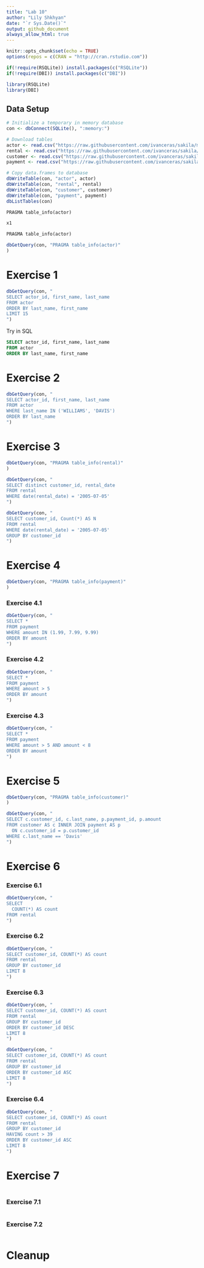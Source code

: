 ```yaml
---
title: "Lab 10"
author: "Lily Shkhyan"
date: "`r Sys.Date()`"
output: github_document
always_allow_html: true
---
```


```r
knitr::opts_chunk$set(echo = TRUE)
options(repos = c(CRAN = "http://cran.rstudio.com"))
```

```r

if(!require(RSQLite)) install.packages(c("RSQLite"))
if(!require(DBI)) install.packages(c("DBI"))

library(RSQLite)
library(DBI)
```

## Data Setup
```r

# Initialize a temporary in memory database
con <- dbConnect(SQLite(), ":memory:")

# Download tables
actor <- read.csv("https://raw.githubusercontent.com/ivanceras/sakila/master/csv-sakila-db/actor.csv")
rental <- read.csv("https://raw.githubusercontent.com/ivanceras/sakila/master/csv-sakila-db/rental.csv")
customer <- read.csv("https://raw.githubusercontent.com/ivanceras/sakila/master/csv-sakila-db/customer.csv")
payment <- read.csv("https://raw.githubusercontent.com/ivanceras/sakila/master/csv-sakila-db/payment_p2007_01.csv")

# Copy data.frames to database
dbWriteTable(con, "actor", actor)
dbWriteTable(con, "rental", rental)
dbWriteTable(con, "customer", customer)
dbWriteTable(con, "payment", payment)
dbListTables(con)
```
```sql
PRAGMA table_info(actor)
```
```r
x1
```

```sql
PRAGMA table_info(actor)
```
```r
dbGetQuery(con, "PRAGMA table_info(actor)"
)
```
# Exercise 1
```r
dbGetQuery(con, "
SELECT actor_id, first_name, last_name
FROM actor
ORDER BY last_name, first_name
LIMIT 15
")
```
Try in SQL 
```sql
SELECT actor_id, first_name, last_name
FROM actor
ORDER BY last_name, first_name
```
# Exercise 2
```r
dbGetQuery(con, "
SELECT actor_id, first_name, last_name
FROM actor
WHERE last_name IN ('WILLIAMS', 'DAVIS')
ORDER BY last_name
")
```
# Exercise 3
```r
dbGetQuery(con, "PRAGMA table_info(rental)"
)
```
```r
dbGetQuery(con, "
SELECT distinct customer_id, rental_date
FROM rental
WHERE date(rental_date) = '2005-07-05'
")
```
```r
dbGetQuery(con, "
SELECT customer_id, Count(*) AS N
FROM rental
WHERE date(rental_date) = '2005-07-05'
GROUP BY customer_id
")
```

# Exercise 4
```r
dbGetQuery(con, "PRAGMA table_info(payment)"
)
```
### Exercise 4.1
```r
dbGetQuery(con, "
SELECT *
FROM payment
WHERE amount IN (1.99, 7.99, 9.99)
ORDER BY amount
")
```
### Exercise 4.2
```r
dbGetQuery(con, "
SELECT *
FROM payment
WHERE amount > 5
ORDER BY amount
")
```
### Exercise 4.3
```r
dbGetQuery(con, "
SELECT *
FROM payment
WHERE amount > 5 AND amount < 8
ORDER BY amount
")
```
# Exercise 5
```r
dbGetQuery(con, "PRAGMA table_info(customer)"
)
```
```r
dbGetQuery(con, "
SELECT c.customer_id, c.last_name, p.payment_id, p.amount
FROM customer AS c INNER JOIN payment AS p
  ON c.customer_id = p.customer_id
WHERE c.last_name == 'Davis'
")
```
# Exercise 6
### Exercise 6.1
```r
dbGetQuery(con, "
SELECT 
  COUNT(*) AS count
FROM rental
")
```
### Exercise 6.2
```r
dbGetQuery(con, "
SELECT customer_id, COUNT(*) AS count
FROM rental
GROUP BY customer_id
LIMIT 8
")
```
### Exercise 6.3
```r
dbGetQuery(con, "
SELECT customer_id, COUNT(*) AS count
FROM rental
GROUP BY customer_id
ORDER BY customer_id DESC
LIMIT 8
")
```
```r
dbGetQuery(con, "
SELECT customer_id, COUNT(*) AS count
FROM rental
GROUP BY customer_id
ORDER BY customer_id ASC
LIMIT 8
")
```
### Exercise 6.4
```r
dbGetQuery(con, "
SELECT customer_id, COUNT(*) AS count
FROM rental
GROUP BY customer_id
HAVING count > 39
ORDER BY customer_id ASC
LIMIT 8
")
```
# Exercise 7
```r
```
### Exercise 7.1
```r
```
### Exercise 7.2
```r
```
# Cleanup
```r
```